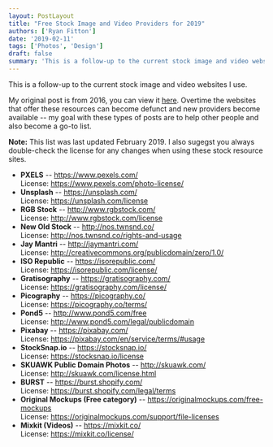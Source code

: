 ```yaml
---
layout: PostLayout
title: "Free Stock Image and Video Providers for 2019"
authors: ['Ryan Fitton']
date: '2019-02-11'
tags: ['Photos', 'Design']
draft: false
summary: 'This is a follow-up to the current stock image and video websites I use. My original post is from 2016, you can view it here. Overtime the websites that offer these resources can become defunct and new providers become available &#8211; my goal with these types of posts are to help other people and also ...'
---
```


This is a follow-up to the current stock image and video websites I use.

My original post is from 2016, you can view it [here](https://ryanfitton.co.uk/blog/free-stock-image-websites/). Overtime the websites that offer these resources can become defunct and new providers become available -- my goal with these types of posts are to help other people and also become a go-to list.

**Note:** This list was last updated February 2019. I also sugegst you always double-check the license for any changes when using these stock resource sites.

-   **PXELS** -- <https://www.pexels.com/>\
    License: <https://www.pexels.com/photo-license/>
-   **Unsplash** -- <https://unsplash.com/>\
    License: <https://unsplash.com/license>
-   **RGB Stock** -- <http://www.rgbstock.com/>\
    License: <http://www.rgbstock.com/license>
-   **New Old Stock** -- <http://nos.twnsnd.co/>\
    License: <http://nos.twnsnd.co/rights-and-usage>
-   **Jay Mantri** -- <http://jaymantri.com/>\
    License: <http://creativecommons.org/publicdomain/zero/1.0/>
-   **ISO Republic** -- <https://isorepublic.com/>\
    License: <https://isorepublic.com/license/>
-   **Gratisography** -- <https://gratisography.com/>\
    License: <https://gratisography.com/license/>
-   **Picography** -- <https://picography.co/>\
    License: <https://picography.co/terms/>
-   **Pond5** -- <http://www.pond5.com/free>\
    License: <http://www.pond5.com/legal/publicdomain>
-   **Pixabay** -- <https://pixabay.com/>\
    License: <https://pixabay.com/en/service/terms/#usage>
-   **StockSnap.io** -- <https://stocksnap.io/>\
    License: <https://stocksnap.io/license>
-   **SKUAWK Public Domain Photos** -- <http://skuawk.com/>\
    License: <http://skuawk.com/license.html>
-   **BURST** -- <https://burst.shopify.com/>\
    License: <https://burst.shopify.com/legal/terms>
-   **Original Mockups (Free category)** -- <https://originalmockups.com/free-mockups>\
    License: <https://originalmockups.com/support/file-licenses>
-   **Mixkit (Videos)** -- <https://mixkit.co/>\
    License: <https://mixkit.co/license/>
